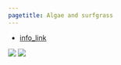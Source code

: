 ```yaml
---
pagetitle: Algae and surfgrass
---
```


- [info_link](https://olympiccoast.noaa.gov/living/marinelife/seaweed/seaweed.html)


![](figures/S.H.10.4_Surfgrass_MARINe.jpg)
![](figures/S.H.10.*_Pelvetiopsis_SokolPt_MARINe.jpg)

